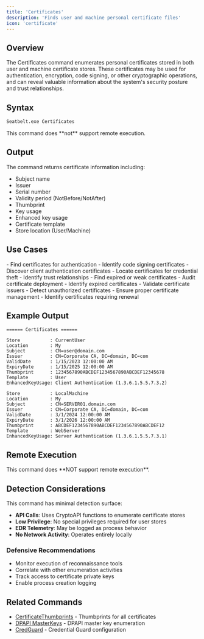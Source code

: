 ```yaml
---
title: 'Certificates'
description: 'Finds user and machine personal certificate files'
icon: 'certificate'
---
```


## Overview

The Certificates command enumerates personal certificates stored in both user and machine certificate stores. These certificates may be used for authentication, encryption, code signing, or other cryptographic operations, and can reveal valuable information about the system's security posture and trust relationships.

## Syntax

```bash
Seatbelt.exe Certificates
```

<Note>
This command does **not** support remote execution.
</Note>

## Output

The command returns certificate information including:

- Subject name
- Issuer
- Serial number
- Validity period (NotBefore/NotAfter)
- Thumbprint
- Key usage
- Enhanced key usage
- Certificate template
- Store location (User/Machine)

## Use Cases

<Tabs>
  <Tab title="Red Team">
    - Find certificates for authentication
    - Identify code signing certificates
    - Discover client authentication certificates
    - Locate certificates for credential theft
    - Identify trust relationships
    - Find expired or weak certificates
  </Tab>
  <Tab title="Blue Team">
    - Audit certificate deployment
    - Identify expired certificates
    - Validate certificate issuers
    - Detect unauthorized certificates
    - Ensure proper certificate management
    - Identify certificates requiring renewal
  </Tab>
</Tabs>

## Example Output

```
====== Certificates ======

Store           : CurrentUser
Location        : My
Subject         : CN=user@domain.com
Issuer          : CN=Corporate CA, DC=domain, DC=com
ValidDate       : 1/15/2023 12:00:00 AM
ExpiryDate      : 1/15/2025 12:00:00 AM
Thumbprint      : 1234567890ABCDEF1234567890ABCDEF12345678
Template        : User
EnhancedKeyUsage: Client Authentication (1.3.6.1.5.5.7.3.2)

Store           : LocalMachine
Location        : My
Subject         : CN=SERVER01.domain.com
Issuer          : CN=Corporate CA, DC=domain, DC=com
ValidDate       : 3/1/2024 12:00:00 AM
ExpiryDate      : 3/1/2026 12:00:00 AM
Thumbprint      : ABCDEF1234567890ABCDEF1234567890ABCDEF12
Template        : WebServer
EnhancedKeyUsage: Server Authentication (1.3.6.1.5.5.7.3.1)
```

## Remote Execution

<Warning>
This command does **NOT support remote execution**.
</Warning>

## Detection Considerations

<Info>
This command has minimal detection surface:
</Info>

- **API Calls**: Uses CryptoAPI functions to enumerate certificate stores
- **Low Privilege**: No special privileges required for user stores
- **EDR Telemetry**: May be logged as process behavior
- **No Network Activity**: Operates entirely locally

### Defensive Recommendations

- Monitor execution of reconnaissance tools
- Correlate with other enumeration activities
- Track access to certificate private keys
- Enable process creation logging

## Related Commands

- [CertificateThumbprints](/commands/certificatethumbprints) - Thumbprints for all certificates
- [DPAPI MasterKeys](/commands/dpapimasterkeys) - DPAPI master key enumeration
- [CredGuard](/commands/credguard) - Credential Guard configuration
